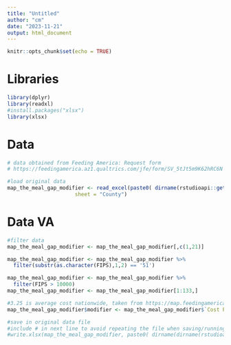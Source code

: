 ```yaml
---
title: "Untitled"
author: "cm"
date: "2023-11-21"
output: html_document
---
```


```r
knitr::opts_chunk$set(echo = TRUE)
```

# Libraries
```r
library(dplyr)
library(readxl)
#install.packages("xlsx")
library(xlsx)

```

# Data
```r
# data obtained from Feeding America: Request form
# https://feedingamerica.az1.qualtrics.com/jfe/form/SV_5tJt5m9K62hRC6N

#load original data 
map_the_meal_gap_modifier <- read_excel(paste0( dirname(rstudioapi::getSourceEditorContext()$path), "/MMG2022_2020-2019Data_ToShare.xlsx" ), 
                      sheet = "County")

```


# Data VA
```r
#filter data
map_the_meal_gap_modifier <- map_the_meal_gap_modifier[,c(1,21)]

map_the_meal_gap_modifier <- map_the_meal_gap_modifier %>%
  filter(substr(as.character(FIPS),1,2) == '51')

map_the_meal_gap_modifier <- map_the_meal_gap_modifier %>%
  filter(FIPS > 10000)
map_the_meal_gap_modifier <- map_the_meal_gap_modifier[1:133,]

#3.25 is average cost nationwide, taken from https://map.feedingamerica.org/county/2020/overall/
map_the_meal_gap_modifier$modifier <- map_the_meal_gap_modifier$`Cost Per Meal (1 Year)`/3.25

#save in original data file 
#include # in next line to avoid repeating the file when saving/running
#write.xlsx(map_the_meal_gap_modifier, paste0( dirname(dirname(rstudioapi::getSourceEditorContext()$path)), "/va_ct_feeding_america_map_meal_gap_2022SEP.xlsx" ))
```


